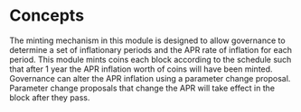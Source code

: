 

# Concepts

The minting mechanism in this module is designed to allow governance to determine a set of inflationary periods and the APR rate of inflation for each period. This module mints coins each block according to the schedule such that after 1 year the APR inflation worth of coins will have been minted. Governance can alter the APR inflation using a parameter change proposal. Parameter change proposals that change the APR will take effect in the block after they pass.


